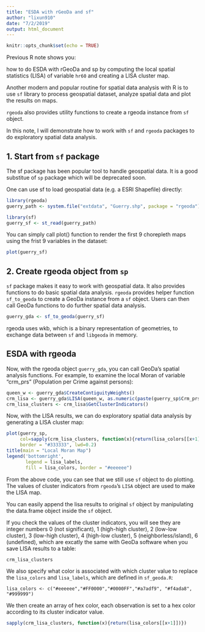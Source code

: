 ```yaml
---
title: "ESDA with rGeoDa and sf"
author: "lixun910"
date: "7/2/2019"
output: html_document
---
```


```r
knitr::opts_chunk$set(echo = TRUE)
```

Previous R note shows you: 

how to do ESDA with rGeoDa and sp by computing the local spatial statistics (LISA) of variable `hr60` and creating a LISA cluster map.

Another modern and popular routine for spatial data analysis with R is to use `sf` library to process geospatial dataset, analyze spatial data and plot the results on maps.

`rgeoda` also provides utility functions to create a rgeoda instance from `sf` object.

In this note, I will demonstrate how to work with `sf` and `rgeoda` packages to do exploratory spatial data analysis.

## 1. Start from `sf` package

The sf package has been popular tool to handle geospatial data. It is a good substitue of `sp` package which will be deprecated soon. 

One can use sf to load geospatial data (e.g. a ESRI Shapefile) directly:

```r
library(rgeoda)
guerry_path <- system.file("extdata", "Guerry.shp", package = "rgeoda")
```

```r
library(sf)
guerry_sf <- st_read(guerry_path)
```
 
You can simply call plot() function to render the first 9 chorepleth maps using the frist 9 variables in the dataset:

```r
plot(guerry_sf)
```

## 2. Create rgeoda object from `sp`

`sf` package makes it easy to work with geospatial data. It also provides functions to do basic spatial data analysis. `rgeoda` provides helper function `sf_to_geoda` to create a GeoDa instance from a `sf` object. Users can then call GeoDa functions to do further spatial data analysis.

```r
guerry_gda <- sf_to_geoda(guerry_sf)
```

rgeoda uses wkb, which is a binary representation of geometries, to exchange data between `sf` and `libgeoda` in memory. 

## ESDA with rgeoda

Now, with the rgeoda object `guerry_gda`, you can call GeoDa's spatial analysis functions. For example, to examine the local Moran of variable "crm_prs" (Population per Crime against persons):

```r
queen_w <- guerry_gda$CreateContiguityWeights()
crm_lisa <- guerry_gda$LISA(queen_w, as.numeric(paste(guerry_sp$Crm_prs)))
crm_lisa_clusters <- crm_lisa$GetClusterIndicators()
```

Now, with the LISA results, we can do exploratory spatial data analysis by generating a LISA cluster map:

```r
plot(guerry_sp, 
     col=sapply(crm_lisa_clusters, function(x){return(lisa_colors[[x+1]])}), 
     border = "#333333", lwd=0.2)
title(main = "Local Moran Map")
legend('bottomright', 
       legend = lisa_labels, 
       fill = lisa_colors, border = "#eeeeee")
```
From the above code, you can see that we still use `sf` object to do plotting. The values of cluster indicators from `rgeoda`'s `LISA` object are used to make the LISA map.

You can easily append the lisa results to original `sf` object by manipulating the data.frame object inside the `sf` object.

If you check the values of the cluster indicators, you will see they are integer numbers 0 (not significant), 1 (high-high cluster), 2 (low-low cluster), 3 (low-high cluster), 4 (high-low cluster), 5 (neighborless/island), 6 (undefined), which are excatly the same with GeoDa software when you save LISA results to a table:

```r
crm_lisa_clusters
```

We also specify what color is associated with which cluster value to replace the `lisa_colors` and `lisa_labels`, which are defined in `sf_geoda.R`:
```
lisa_colors <- c("#eeeeee","#FF0000","#0000FF","#a7adf9", "#f4ada8", "#999999")
```
We then create an array of hex color, each observation is set to a hex color according to its cluster indicator value.
```r
sapply(crm_lisa_clusters, function(x){return(lisa_colors[[x+1]])})
```

